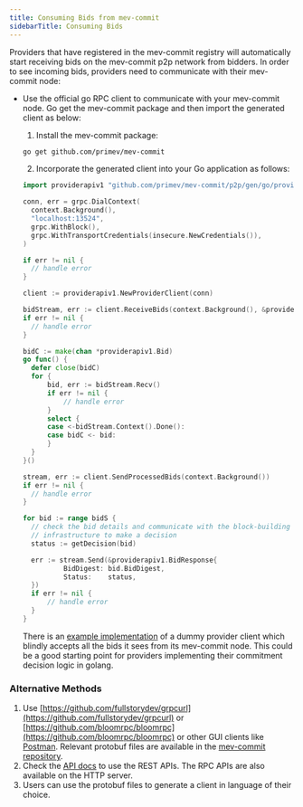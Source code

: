 ```yaml
---
title: Consuming Bids from mev-commit
sidebarTitle: Consuming Bids
---
```


Providers that have registered in the mev-commit registry will automatically start receiving bids on the mev-commit p2p network from bidders. In order to see incoming bids, providers need to communicate with their mev-commit node:

- Use the official go RPC client to communicate with your mev-commit node. Go get the mev-commit package and then import the generated client as below:

  1. Install the mev-commit package:

  ```bash ❯_ terminal
  go get github.com/primev/mev-commit
  ```

  2. Incorporate the generated client into your Go application as follows:

  ```go
  import providerapiv1 "github.com/primev/mev-commit/p2p/gen/go/providerapi/v1"
  
  conn, err = grpc.DialContext(
  	context.Background(),
  	"localhost:13524",
  	grpc.WithBlock(),
  	grpc.WithTransportCredentials(insecure.NewCredentials()),
  )

  if err != nil {
  	// handle error
  }

  client := providerapiv1.NewProviderClient(conn)

  bidStream, err := client.ReceiveBids(context.Background(), &providerapiv1.EmptyMessage{})
  if err != nil {
  	// handle error
  }

  bidC := make(chan *providerapiv1.Bid)
  go func() {
  	defer close(bidC)
  	for {
  		bid, err := bidStream.Recv()
  		if err != nil {
  			// handle error
  		}
  		select {
  		case <-bidStream.Context().Done():
  		case bidC <- bid:
  		}
  	}
  }()

  stream, err := client.SendProcessedBids(context.Background())
  if err != nil {
  	// handle error
  }

  for bid := range bidS {
  	// check the bid details and communicate with the block-building
  	// infrastructure to make a decision
  	status := getDecision(bid)

  	err := stream.Send(&providerapiv1.BidResponse{
  			BidDigest: bid.BidDigest,
  			Status:    status,
  	})
  	if err != nil {
  		// handle error
  	}
  }
  ```

  There is an [example implementation](https://github.com/primev/mev-commit/tree/main/examples/provideremulator) of a dummy provider client which blindly accepts all the bids it sees from its mev-commit node. This could be a good starting point for providers implementing their commitment decision logic in golang.

### Alternative Methods

1. Use [https://github.com/fullstorydev/grpcurl](https://github.com/fullstorydev/grpcurl) or [https://github.com/bloomrpc/bloomrpc](https://github.com/bloomrpc/bloomrpc) or other GUI clients like [Postman](https://www.postman.com). Relevant protobuf files are available in the [mev-commit repository](https://github.com/primev/mev-commit).
2. Check the [API docs](/api-reference/introduction) to use the REST APIs. The RPC APIs are also available on the HTTP server.
3. Users can use the protobuf files to generate a client in language of their choice.
